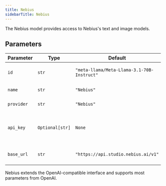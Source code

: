 ```yaml
---
title: Nebius
sidebarTitle: Nebius
---
```


The Nebius model provides access to Nebius's text and image models.

## Parameters

| Parameter    | Type               | Default                        | Description                                                           |
| ------------ | ------------------ | ------------------------------ | --------------------------------------------------------------------- |
| `id`         | `str`              | `"meta-llama/Meta-Llama-3.1-70B-Instruct"` | The id of the Nebius model to use                     |
| `name`       | `str`              | `"Nebius"`                     | The name of the model                                                 |
| `provider`   | `str`              | `"Nebius"`                     | The provider of the model                                             |
| `api_key`    | `Optional[str]`    | `None`                         | The API key for Nebius (defaults to NEBIUS_API_KEY env var)          |
| `base_url`   | `str`              | `"https://api.studio.nebius.ai/v1"` | The base URL for the Nebius API                                |

Nebius extends the OpenAI-compatible interface and supports most parameters from OpenAI.
